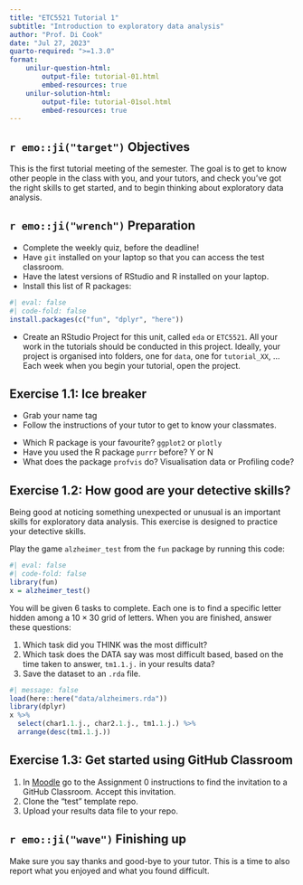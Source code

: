 ```yaml
---
title: "ETC5521 Tutorial 1"
subtitle: "Introduction to exploratory data analysis"
author: "Prof. Di Cook"
date: "Jul 27, 2023"
quarto-required: ">=1.3.0"
format:
    unilur-question-html:
        output-file: tutorial-01.html
        embed-resources: true
    unilur-solution-html:
        output-file: tutorial-01sol.html
        embed-resources: true
---
```


## `r emo::ji("target")` Objectives

This is the first tutorial meeting of the semester. The goal is to get to know other people in the class with you, and your tutors, and check you've got the right skills to get started, and to begin thinking about exploratory data analysis. 

## `r emo::ji("wrench")` Preparation 

- Complete the weekly quiz, before the deadline!
- Have `git` installed on your laptop so that you can access the test classroom.
- Have the latest versions of RStudio and R installed on your laptop. 
- Install this list of R packages: 

```r
#| eval: false
#| code-fold: false
install.packages(c("fun", "dplyr", "here"))
```

- Create an RStudio Project for this unit, called `eda` or `ETC5521`. All your work in the tutorials should be conducted in this project. Ideally, your project is organised into folders, one for `data`, one for `tutorial_XX`, ... Each week when you begin your tutorial, open the project. 

## Exercise 1.1: Ice breaker

- Grab your name tag  
- Follow the instructions of your tutor to get to know your classmates. 

::: unilur-solution
- Which R package is your favourite? `ggplot2` or `plotly`
- Have you used the R package `purrr` before? Y or N
- What does the package `profvis` do? Visualisation data or Profiling code?
:::

## Exercise 1.2: How good are your detective skills?

Being good at noticing something unexpected or unusual is an important skills for exploratory data analysis. This exercise is designed to practice your detective skills. 

Play the game `alzheimer_test` from the `fun` package by running this code:

```r
#| eval: false
#| code-fold: false
library(fun)
x = alzheimer_test()
```

You will be given 6 tasks to complete. Each one is to find a specific letter hidden among a $10\times 30$ grid of letters. When you are finished, answer these questions:

1. Which task did you THINK was the most difficult?
2. Which task does the DATA say was most difficult based, based on the time taken to answer, `tm1.1.j.` in your results data? 
3. Save the dataset to an `.rda` file.

::: unilur-solution
```r
#| message: false
load(here::here("data/alzheimers.rda"))
library(dplyr)
x %>% 
  select(char1.1.j., char2.1.j., tm1.1.j.) %>%
  arrange(desc(tm1.1.j.))
```
:::

## Exercise 1.3: Get started using GitHub Classroom

1. In [Moodle](https://lms.monash.edu/mod/assign/view.php?id=12284297) go to the Assignment 0 instructions to find the invitation to a GitHub Classroom. Accept this invitation.
2. Clone the "test" template repo.
3. Upload your results data file to your repo.

## `r emo::ji("wave")` Finishing up

Make sure you say thanks and good-bye to your tutor. This is a time to also report what you enjoyed and what you found difficult.
